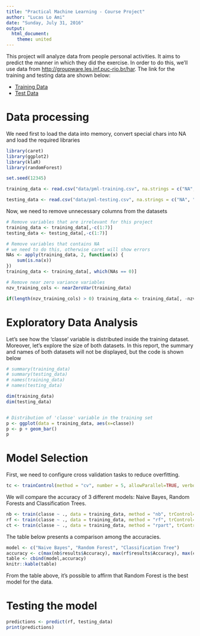 ```yaml
---
title: "Practical Machine Learning - Course Project"
author: "Lucas Lo Ami"
date: "Sunday, July 31, 2016"
output:
  html_document:
    theme: united
---
```


This project will analyze data from people personal activities. It aims to predict the manner in which they did the exercise. In order to do this, we'll use data from [ http://groupware.les.inf.puc-rio.br/har]( http://groupware.les.inf.puc-rio.br/har). The link for the training and testing data are shown below:

* [Training Data](https://d396qusza40orc.cloudfront.net/predmachlearn/pml-training.csv)
* [Test Data](https://d396qusza40orc.cloudfront.net/predmachlearn/pml-testing.csv)


# Data processing

We need first to load the data into memory, convert special chars into NA and load the required libraries

```r
library(caret)
library(ggplot2)
library(klaR)
library(randomForest)

set.seed(12345)

training_data <- read.csv("data/pml-training.csv", na.strings = c("NA", "", "#DIV/0!"))

testing_data <- read.csv("data/pml-testing.csv", na.strings = c("NA", "", "#DIV/0!"))
```

Now, we need to remove unnecessary columns from the datasets

```r
# Remove variables that are irrelevant for this project
training_data <- training_data[,-c(1:7)]
testing_data <- testing_data[,-c(1:7)]

# Remove variables that contains NA
# we need to do this, otherwise caret will show errors 
NAs <- apply(training_data, 2, function(x) {
    sum(is.na(x))
})
training_data <- training_data[, which(NAs == 0)]

# Remove near zero variance variables
nzv_training_cols <- nearZeroVar(training_data)

if(length(nzv_training_cols) > 0) training_data <- training_data[, -nzv_training_cols]
```

# Exploratory Data Analysis
Let's see how the 'classe' variable is distributed inside the training dataset. Moreover, let's explore the size of both datasets. In this report, the summary and names of both datasets will not be displayed, but the code is shown below

```r
# summary(training_data)
# summary(testing_data)
# names(training_data)
# names(testing_data)

dim(training_data)
dim(testing_data)


# Distribution of 'classe' variable in the training set
p <- ggplot(data = training_data, aes(x=classe)) 
p <- p + geom_bar()
p
```

# Model Selection

First, we need to configure cross validation tasks to reduce overfitting. 

```r
tc <- trainControl(method = "cv", number = 5, allowParallel=TRUE, verboseIter=FALSE,  preProcOptions="pca")
```

We will compare the accuracy of 3 different models: Naive Bayes, Random Forests and Classification Trees.

```r
nb <- train(classe ~ ., data = training_data, method = "nb", trControl= tc)
rf <- train(classe ~ ., data = training_data, method = "rf", trControl= tc)
ct <- train(classe ~ ., data = training_data, method = "rpart", trControl= tc)
```

The table below presents a comparison among the accuracies.

```r
model <- c("Naive Bayes", "Random Forest", "Classification Tree")
accuracy <- c(max(nb$results$Accuracy), max(rf$results$Accuracy), max(ct$results$Accuracy))
table <- cbind(model,accuracy)
knitr::kable(table)
```

From the table above, it's possible to affirm that Random Forest is the best model for the data.

# Testing the model
```r
predictions <- predict(rf, testing_data)
print(predictions)
```